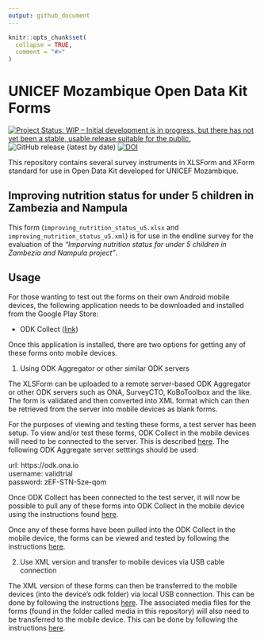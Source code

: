 ```yaml
---
output: github_document
---
```


<!-- README.md is generated from README.Rmd. Please edit that file -->

```r
knitr::opts_chunk$set(
  collapse = TRUE,
  comment = "#>"
)
```

# UNICEF Mozambique Open Data Kit Forms

<!-- badges: start -->
[![Project Status: WIP – Initial development is in progress, but there has not yet been a stable, usable release suitable for the public.](https://www.repostatus.org/badges/latest/wip.svg)](https://www.repostatus.org/#wip)
![GitHub release (latest by date)](https://img.shields.io/github/v/release/katilingban/mozambique-forms)
[![DOI](https://zenodo.org/badge/454729659.svg)](https://zenodo.org/badge/latestdoi/454729659)
<!-- badges: end -->

This repository contains several survey instruments in XLSForm and XForm standard for use in Open Data Kit developed for UNICEF Mozambique.

## Improving nutrition status for under 5 children in Zambezia and Nampula

This form (`improving_nutrition_status_u5.xlsx` and `improving_nutrition_status_u5.xml`) is for use in the endline survey for the evaluation of the *"Imporving nutrition status for under 5 children in Zambezia and Nampula project"*.

## Usage

For those wanting to test out the forms on their own Android mobile devices, the following application needs to be downloaded and installed from the Google Play Store:

* ODK Collect ([link](https://play.google.com/store/apps/details?id=org.odk.collect.android&hl=en_GB&gl=US))

Once this application is installed, there are two options for getting any of these forms onto mobile devices.

1. Using ODK Aggregator or other similar ODK servers

The XLSForm can be uploaded to a remote server-based ODK Aggregator or other ODK servers such as ONA, SurveyCTO, KoBoToolbox and the like. The form is validated and then converted into XML format which can then be retrieved from the server into mobile devices as blank forms.

For the purposes of viewing and testing these forms, a test server has been setup. To view and/or test these forms, ODK Collect in the mobile devices will need to be connected to the server. This is described [here](https://help.ona.io/knowledge-base/guide-using-enketo-odk-collect/#configuring-odk-collect-with-your-ona-account). The following ODK Aggregate server setttings should be used:

url: https://odk.ona.io     
username: validtrial     
password: zEF-STN-5ze-qom     

Once ODK Collect has been connected to the test server, it will now be possible to pull any of these forms into ODK Collect in the mobile device using the instructions found [here](https://help.ona.io/knowledge-base/guide-using-enketo-odk-collect/#downloading-forms-to-your-phone).

Once any of these forms have been pulled into the ODK Collect in the mobile device, the forms can be viewed and tested by following the instructions [here](https://help.ona.io/knowledge-base/guide-using-enketo-odk-collect/#fill-blank-forms).

2. Use XML version and transfer to mobile devices via USB cable connection

The XML version of these forms can then be transferred to the mobile devices (into the device's odk folder) via local USB connection. This can be done by following the instructions [here](https://docs.getodk.org/collect-forms/#loading-forms-from-device-storage). The associated media files for the forms (found in the folder called media in this repository) will also need to be transferred to the mobile device. This can be done by following the instructions [here](https://docs.getodk.org/collect-forms/#loading-form-media).

